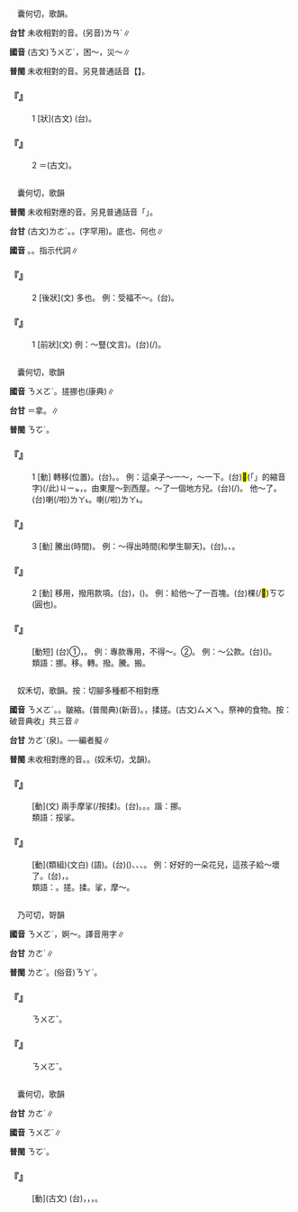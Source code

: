 
=={{ruby|難|ㄋㄨㄛˊ}}==

　囊何切，歌韻。

'''台甘''' 未收相對的音。(另音)<rt>ㄌㄢˊ</rt>{{ruby|。|ㄌㄢ˫}}{{ruby|。|ㄌㄧㄢˊ}}{{ruby|。|ㄜㆷ}}∥

'''國音''' (古文)<rt>ㄋㄨㄛˊ</rt>{{ruby|。|ㄋㄢˊ}}，困～{{ruby|。|ㄋㄢˋ}}，災～∥

'''普閩''' 未收相對的音。另見普通話音【{{ruby|難|ㄋㄢˊ/ㄋㄢˋ}}】。

    

==='''『{{ruby|難|ㄋㄨㄛˊ}}』'''===
:1  [狀](古文) (台){{ruby|草|ㄘㄠˋ}}{{ruby|木|ㆠㆦㆶ ͘}}{{ruby|茂|ㆠㆦ˫}}{{ruby|盛|ㄒㄧㄥ˫}}{{ruby|丌|ㆤ}}{{ruby|款|ㄎㄨㄢˋ}}。
    

==='''『{{ruby|難|ㄋㄨㄛˊ}}』'''===
:2   ＝{{ruby|儺|ㄋㄨㄛˊ}}(古文)。
    

=={{ruby|那|ㄋㄨㄛˊ}}==

　囊何切，歌韻

'''普閩''' 未收相對應的音。另見普通話音「{{ruby|那|ㄋㄚˋ}}」。

'''台甘''' (古文)<rt>ㄌㄜˊ</rt>。{{ruby|(文)|ㄋㄚˋ}}。{{ruby|(語)|ㄉㄜˋ/ㄉㄚˋ}}(字罕用)。底也、何也∥

'''國音''' {{ruby|(文)|ㄋㄨㄛˊ}}。{{ruby|(語)|ㄋㄚˋ}}。指示代詞∥

    

==='''『{{ruby|那|ㄋㄨㄛˊ}}』'''===
:2  [後狀](文) 多也。 例：受福不～。(台){{ruby|享|ㄏㄧㄤ˪}}{{ruby|受|ㄒㄧㄨ˫}}{{ruby|<mark>&#xffa45;</mark>|ㆠㆤ˫/ㆠㄨㆤ˫}}{{ruby|少|ㄐㄧㄜˋ}}。
    

==='''『{{ruby|那|ㄋㄨㄛˊ}}』'''===
:1  [前狀](文) 例：～豎(文言)。(台){{ruby|美|ㄙㄨㄧˋ}}(/{{ruby|好|ㄏㄜˋ}}){{ruby|少|ㄒㄧㄠˋ}}{{ruby|年|ㄌㄧㄢˊ}}。
    

=={{ruby|挪|ㄋㄨㄛˊ}}==

　囊何切，歌韻

'''國音''' <rt>ㄋㄨㄛˊ</rt>。搓挪也(康典)∥

'''台甘''' {{ruby|(文)|ㄌㄜˊ}}{{ruby|。|ㄋㄚˋ}}＝拿。{{ruby|(語)|ㄌㄚ}}∥

'''普閩''' <rt>ㄋㆦˊ</rt>。

    

==='''『{{ruby|挪|ㄋㄨㄛˊ}}』'''===
:1  [動] 轉移(位置)。(台){{ruby|移|ㄧˊ}}{{ruby|動|ㄉㆲ˫}}。{{ruby|徙|ㄙㄨㄚˋ}}。 例：這桌子～一～，～一下。(台)<mark>&#xffb50;</mark>(「{{ruby|此|ㄐㄧˋ}}{{ruby|一|ㄐㄧㆵ ͘}}」的縮音字)(/此)<rt>ㄐㄧㆵ</rt>{{ruby|<mark>&#xf9270;</mark>|ㄉㆤˋ}}{{ruby|桌|ㄉㄜㆷ}}{{ruby|仔|ㄚ}}{{ruby|小|ㄒㄧㄜˋ}}{{ruby|可|ㄎㄨㄚˋ}}{{ruby|徙|ㄙㄨㄚˋ}}{{ruby|一|ㄐㄧㆵ ͘}}{{ruby|下|·ㆤ˫}}，{{ruby|矯|ㄑㄧㄠˊ}}{{ruby|徙|ㄙㄨㄚˋ}}{{ruby|位|ㄨㄧ˫}}。由東屋～到西屋。～了一個地方兒。(台){{ruby|徙|ㄙㄨㄚˋ}}(/{{ruby|換|ㄨㆩ˫}}){{ruby|一|ㄐㄧㆵ ͘}}{{ruby|個|ㆤˊ}}{{ruby|所|ㄙㆦˋ}}{{ruby|在|ㄗㄞ˫}}。 他～了。(台){{ruby|伊|ㄧ}}{{ruby|徙|ㄙㄨㄚˋ}}{{ruby|走|ㄗㄠˋ}}喇(/啦)<rt>ㄌㄚ˪</rt>。{{ruby|搬|ㄅㄨㆩ}}{{ruby|去|ㄎㄧ˪}}喇(/啦)<rt>ㄌㄚ˪</rt>。
    

==='''『{{ruby|挪|ㄋㄨㄛˊ}}』'''===
:3  [動] 騰出(時間)。 例：～得出時間(和學生聊天)。(台){{ruby|會|ㄨㆤ˫/ㆤ˫}}{{ruby|得|ㄉㄧㆵ}}{{ruby|通|ㄊㄤ}}{{ruby|撥|ㄅㄨㄚㆷ}}{{ruby|時|ㄒㄧˊ}}{{ruby|間|ㄍㄢ}}。{{ruby|撥|ㄅㄨㄚㆷ}}{{ruby|時|ㄒㄧˊ}}{{ruby|間|ㄍㄢ}}、{{ruby|撥|ㄅㄨㄚㆷ}}{{ruby|工|ㄍㄤ}}。
    

==='''『{{ruby|挪|ㄋㄨㄛˊ}}』'''===
:2  [動] 移用，撥用款項。(台){{ruby|撥|ㄅㄨㄚㆷ}}，{{ruby|<mark>&#xf8e4c;</mark>|ㄑㄧㄠˊ}}({{ruby|錢|ㄐㆪˊ}}{{ruby|項|ㄏㄤ˫}})。 例：給他～了一百塊。(台){{ruby|我|ㆣㄨㄚˋ}}{{ruby|撥|ㄅㄨㄚㆷ}}{{ruby|伊|ㄧ}}{{ruby|一|ㄐㄧㆵ ͘}}{{ruby|百|ㄅㄚㆷ}}棵(/<mark>&#xffe5f;</mark>)<rt>ㄎㆦ</rt>(圓也)。
    

==='''『{{ruby|挪|ㄋㄨㄛˊ}}{{ruby|用|ㄩㄥˋ}}』'''===
: [動短] (台)①{{ruby|撥|ㄅㄨㄚㆷ}}{{ruby|用|ㄧㄥ˫/ㄧㆲ˫}}，{{ruby|流|ㄌㄧㄨˊ}}{{ruby|用|ㄧㄥ˫/ㄧㆲ˫}}。 例：專款專用，不得～。②{{ruby|偷|ㄊㄠ}}{{ruby|用|ㄧㄥ˫/ㄧㆲ˫}}。 例：～公款。(台)({{ruby|私|ㄙㄨ}}{{ruby|自|ㄗㄨ˫}}){{ruby|偷|ㄊㄠ}}{{ruby|用|ㄧㄥ˫/ㄧㆲ˫}}{{ruby|公|ㄍㆲ}}{{ruby|家|ㄍㄚ}}{{ruby|丌|ㆤ}}{{ruby|錢|ㄐㆪˊ}}{{ruby|項|ㄏㄤ˫}}。
:類語：挪。移。轉。撥。騰。搬。
:
    

=={{ruby|挼|ㄋㄨㄛˊ}}==

　奴禾切，歌韻。按：切腳多種都不相對應

'''國音''' <rt>ㄋㄨㄛˊ</rt>。{{ruby|(語)|ㄖㄨㄚˊ}}。皺縮。(普閩典)(新音)。{{ruby|(語)|ㄖㄨㄛˊ}}，揉搓。(古文)<rt>ㄙㄨㄟ</rt>。祭神的食物。按：破音典收{{ruby|「|ㄋㄨㄛˊ}}{{ruby|、|ㄖㄨㄛˊ}}{{ruby|、|ㄙㄨㄟ}}」共三音∥

'''台甘''' <rt>ㄌㄜˊ</rt>(泉)。{{ruby|→|ㄌㄨㆤˊ}}──編者擬∥

'''普閩''' 未收相對應的音。{{ruby|(文)|ㄌㄜˊ}}。{{ruby|(白)|ㄌㆤˊ}}(奴禾切，戈韻)。

    

==='''『{{ruby|挼|ㄋㄨㄛˊ}}』'''===
: [動](文) 兩手摩挲(/按揉)。(台){{ruby|<mark>&#xf90ae;</mark>|ㄙㄜ}}。{{ruby|撋|ㄋㄨㄚˋ}}。{{ruby|挼|ㆡㄨㆤˊ/ㄌㄨㆤˊ}}。諧：挪。
:類語：挼挲。
:
    

==='''『{{ruby|挼|ㄋㄨㄛˊ}}{{ruby|搓|·ㄘㄨㄛ}}』'''===
: [動](類組)(文白) {{ruby|挼|ㄖㄨㄛˊ}}{{ruby|搓|ㄘㄨㄛ}}(語)。(台)({{ruby|站|ㄉㆰ˪/ㄉㄧㆰ˪}}{{ruby|手|ㄑㄧㄨˋ}}{{ruby|內|ㄌㄞ˫}}){{ruby|<mark>&#xf90ae;</mark>|ㄙㄜ}}、{{ruby|搦|ㆢㄧㆦㆶ ͘/ㄌㄧㆦㆶ ͘}}、{{ruby|挼|ㄌㄨㆤˊ/ㄌㄜˊ}}、{{ruby|捏|ㄌㄧㄚㆴ ͘}}{{ruby|捏|ㄋㄧㆷ ͘}}。 例：好好的一朵花兒，這孩子給～壞了。(台){{ruby|好|ㄏㄜˋ}}{{ruby|好|ㄏㄜˋ}}{{ruby|丌|ㆤ}}{{ruby|一|ㄐㄧㆵ ͘}}{{ruby|蕾|ㄌㄨㄧˋ}}{{ruby|花|ㄏㄨㆤ}}，{{ruby|去|ㄎㄧ˪}}{{ruby|付|ㄏㆦ˫}}{{ruby|<mark>&#xffacb;</mark>|ㄗㆤ}}{{ruby|<mark>&#xffb51;</mark>|ㆣㄧㄣˋ}}{{ruby|仔|ㄚ}}{{ruby|共|ㄍㄚ˫}}{{ruby|挼|ㄌㄨㆤˊ/ㄌㄜˊ}}{{ruby|歹|ㄆㄞˋ/ㄆㆮˋ}}{{ruby|去|ㄎㄧ˪}}。
:類語：{{ruby|挼|ㄋㄨㄛˊ/ㄖㄨㄛˊ}}。搓。揉。挲，摩～。
:
    

=={{ruby|娜|ㄋㄨㄛˊ}}==

　乃可切，哿韻

'''國音''' <rt>ㄋㄨㄛˊ</rt>{{ruby|。|ㄋㄨㄛˇ}}，婀～{{ruby|。|ㄋㄚˋ}}。譯音用字∥

'''台甘''' <rt>ㄌㄜˊ</rt>{{ruby|。|ㄋㄚˋ}}∥

'''普閩''' <rt>ㄌㄜˋ</rt>。(俗音)<rt>ㄋㄚˋ</rt>。

    

==='''『{{ruby|裊|ㄋㄧㄠˇ}}{{ruby|娜|ㄋㄨㄛˊ}}』'''===
:  {{ruby|＝|ㄋㄧㄠˇ}}<rt>ㄋㄨㄛˇ</rt>。
    

==='''『{{ruby|婀|ㄜ}}{{ruby|娜|ㄋㄨㄛˊ}}』'''===
:  {{ruby|＝|ㄜ/ㄜˇ}}<rt>ㄋㄨㄛˇ</rt>。
    

=={{ruby|儺|ㄋㄨㄛˊ}}==

　囊何切，歌韻

'''台甘''' <rt>ㄌㄜˊ</rt>∥

'''國音''' <rt>ㄋㄨㄛˊ</rt>∥

'''普閩''' <rt>ㄋㆦˊ</rt>。

    

==='''『{{ruby|儺|ㄋㄨㄛˊ}}』'''===
: [動](古文) (台){{ruby|為|ㄨㄧ˫}}{{ruby|著|ㄉㄧㄜㆷ ͘}}{{ruby|<mark>&#xffa49;</mark>|ㆠㆤㆷ/ㆠㄨㆤㆷ}}{{ruby|驅|ㄎㄨ}}{{ruby|除|ㄉㄧˊ/ㄉㄨˊ}}{{ruby|邪|ㄒㄧㄚˊ}}{{ruby|鬼|ㄍㄨㄧˋ}}，{{ruby|消|ㄒㄧㄠ}}{{ruby|災|ㄗㄞ}}{{ruby|解|ㄍㄞˋ}}{{ruby|厄|ㆤㆷ}}，{{ruby|民|ㆠㄧㄣˊ}}{{ruby|間|ㄍㄢ}}{{ruby|所|ㄙㆦˋ}}{{ruby|舉|ㄍㄨˋ/ㄍㄧˋ}}{{ruby|行|ㄏㄧㄥˊ}}{{ruby|丌|ㆤ}}{{ruby|迎|ㆣㄧㄚˊ}}{{ruby|神|ㄒㄧㄣˊ}}{{ruby|繞|ㆢㄧㄠˋ}}{{ruby|境|ㄍㄧㄥˋ}}{{ruby|丌|ㆤ}}{{ruby|行|ㄏㄧㄥˊ}}{{ruby|事|ㄙㄨ˫}}，{{ruby|像|ㄑㄧㆫ˫/ㄑㄧㆧ˫}}{{ruby|台|ㄉㄞˊ}}{{ruby|灣|ㄨㄢˊ}}{{ruby|丌|ㆤ}}{{ruby|迎|ㄫㄧㄚˊ}}{{ruby|鬧|ㄌㄠ˫}}{{ruby|熱|ㆢㄧㄚㆵ ͘/ㄌㄧㄚㆵ ͘}}。
    
